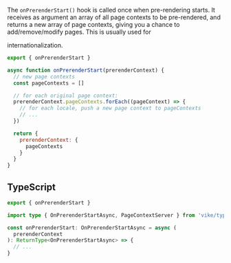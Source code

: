 
The `onPrerenderStart()` hook is called once when <Link href="/pre-rendering">pre-rendering</Link> starts.
It receives as argument an array of all <Link href="/pageContext">page contexts</Link> to be pre-rendered, and returns
a new array of page contexts, giving you a chance to add/remove/modify pages. This is usually used for
<Link href="/i18n">internationalization</Link>.

```js
export { onPrerenderStart }

async function onPrerenderStart(prerenderContext) {
  // new page contexts
  const pageContexts = []

  // for each original page context:
  prerenderContext.pageContexts.forEach((pageContext) => {
    // for each locale, push a new page context to pageContexts
    // ...
  })

  return {
    prerenderContext: {
      pageContexts
    }
  }
}
```


## TypeScript

```ts
export { onPrerenderStart }

import type { OnPrerenderStartAsync, PageContextServer } from 'vike/types'

const onPrerenderStart: OnPrerenderStartAsync = async (
  prerenderContext
): ReturnType<OnPrerenderStartAsync> => {
  // ...
}
```

<HookTypeScriptHints hookTypeName="OnPrerenderStartAsync" />
